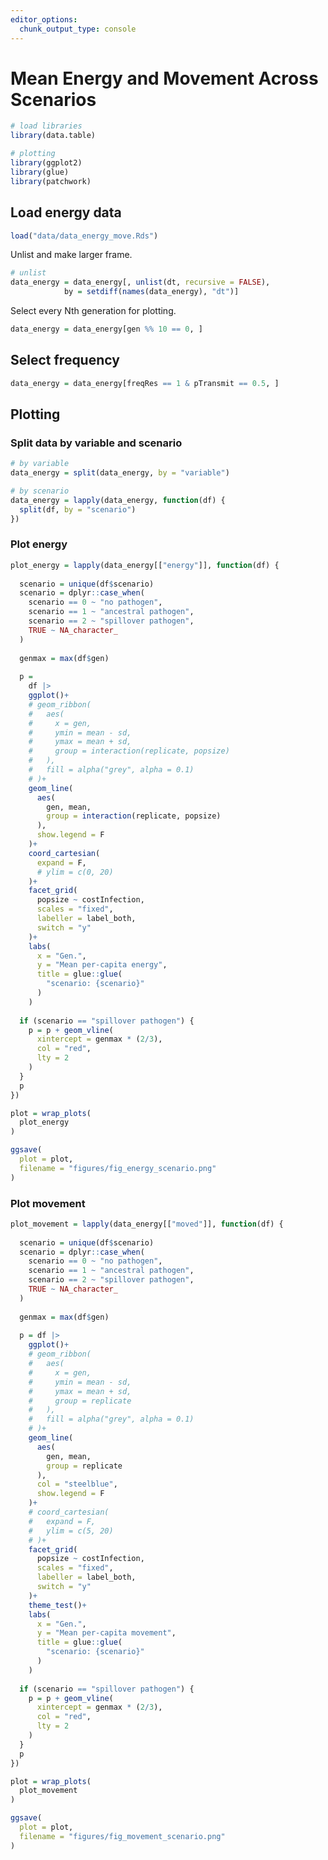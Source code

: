 ```yaml
---
editor_options: 
  chunk_output_type: console
---
```


# Mean Energy and Movement Across Scenarios

```r
# load libraries
library(data.table)

# plotting
library(ggplot2)
library(glue)
library(patchwork)
```

## Load energy data

```r
load("data/data_energy_move.Rds")
```

Unlist and make larger frame.

```r
# unlist
data_energy = data_energy[, unlist(dt, recursive = FALSE), 
            by = setdiff(names(data_energy), "dt")]
```

Select every Nth generation for plotting.

```r
data_energy = data_energy[gen %% 10 == 0, ]
```

## Select frequency

```r
data_energy = data_energy[freqRes == 1 & pTransmit == 0.5, ]
```

## Plotting

### Split data by variable and scenario

```r
# by variable
data_energy = split(data_energy, by = "variable")

# by scenario
data_energy = lapply(data_energy, function(df) {
  split(df, by = "scenario")
})
```

### Plot energy

```r
plot_energy = lapply(data_energy[["energy"]], function(df) {
  
  scenario = unique(df$scenario)
  scenario = dplyr::case_when(
    scenario == 0 ~ "no pathogen",
    scenario == 1 ~ "ancestral pathogen",
    scenario == 2 ~ "spillover pathogen",
    TRUE ~ NA_character_
  )
  
  genmax = max(df$gen)
  
  p =
    df |>
    ggplot()+
    # geom_ribbon(
    #   aes(
    #     x = gen,  
    #     ymin = mean - sd,
    #     ymax = mean + sd,
    #     group = interaction(replicate, popsize)
    #   ),
    #   fill = alpha("grey", alpha = 0.1)
    # )+
    geom_line(
      aes(
        gen, mean, 
        group = interaction(replicate, popsize)
      ),
      show.legend = F
    )+
    coord_cartesian(
      expand = F,
      # ylim = c(0, 20)
    )+
    facet_grid(
      popsize ~ costInfection, 
      scales = "fixed",
      labeller = label_both,
      switch = "y"
    )+
    labs(
      x = "Gen.",
      y = "Mean per-capita energy",
      title = glue::glue(
        "scenario: {scenario}"
      )
    )
  
  if (scenario == "spillover pathogen") {
    p = p + geom_vline(
      xintercept = genmax * (2/3),
      col = "red",
      lty = 2
    )
  }
  p
})
```


```r
plot = wrap_plots(
  plot_energy
)

ggsave(
  plot = plot,
  filename = "figures/fig_energy_scenario.png"
)
```

### Plot movement

```r
plot_movement = lapply(data_energy[["moved"]], function(df) {
  
  scenario = unique(df$scenario)
  scenario = dplyr::case_when(
    scenario == 0 ~ "no pathogen",
    scenario == 1 ~ "ancestral pathogen",
    scenario == 2 ~ "spillover pathogen",
    TRUE ~ NA_character_
  )
  
  genmax = max(df$gen)
  
  p = df |>
    ggplot()+
    # geom_ribbon(
    #   aes(
    #     x = gen,  
    #     ymin = mean - sd,
    #     ymax = mean + sd,
    #     group = replicate
    #   ),
    #   fill = alpha("grey", alpha = 0.1)
    # )+
    geom_line(
      aes(
        gen, mean, 
        group = replicate
      ),
      col = "steelblue",
      show.legend = F
    )+
    # coord_cartesian(
    #   expand = F,
    #   ylim = c(5, 20)
    # )+
    facet_grid(
      popsize ~ costInfection, 
      scales = "fixed",
      labeller = label_both,
      switch = "y"
    )+
    theme_test()+
    labs(
      x = "Gen.",
      y = "Mean per-capita movement",
      title = glue::glue(
        "scenario: {scenario}"
      )
    )
  
  if (scenario == "spillover pathogen") {
    p = p + geom_vline(
      xintercept = genmax * (2/3),
      col = "red",
      lty = 2
    )
  }
  p
})
```


```r
plot = wrap_plots(
  plot_movement
)

ggsave(
  plot = plot,
  filename = "figures/fig_movement_scenario.png"
)
```